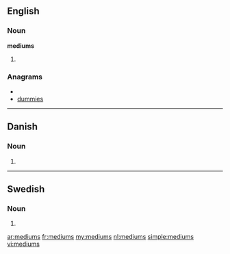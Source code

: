==English==

===Noun===
'''mediums'''

# {{plural of|[[medium]]}}

===Anagrams===
* {{alphagram|deimmsu}}
* [[dummies#English|dummies]]

----

==Danish==

===Noun===
{{infl|da|noun form|g=n}}

# {{form of|genitive singular indefinite|medium|lang=da}}

----

==Swedish==

===Noun===
{{infl|sv|noun form}}

# {{sv-noun-form-indef-gen|medium}}

[[ar:mediums]]
[[fr:mediums]]
[[my:mediums]]
[[nl:mediums]]
[[simple:mediums]]
[[vi:mediums]]